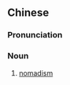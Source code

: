 {{also|遊牧生活}}
==Chinese==
{{zh-forms|t2=遊牧生活|type=22}}

===Pronunciation===
{{zh-pron
|m=yóumù shēnghuó
|c=jau4 muk6 sang1 wut6
|cat=n
}}

===Noun===
{{zh-noun}}

# [[nomadism]]